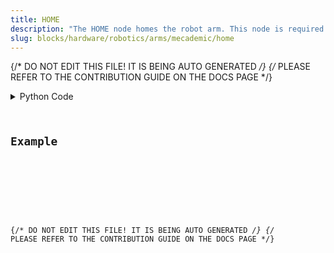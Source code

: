 ```yaml
---
title: HOME
description: "The HOME node homes the robot arm. This node is required to be run before any other robot arm movement. It is recommended to run this node immediately after \"ACTIVATE\"."
slug: blocks/hardware/robotics/arms/mecademic/home
---
```


{/* DO NOT EDIT THIS FILE! IT IS BEING AUTO GENERATED */}
{/* PLEASE REFER TO THE CONTRIBUTION GUIDE ON THE DOCS PAGE */}


<PythonDocsDisplay docstring={docstring} />
<details>
<summary>Python Code</summary>



<Code code={pythonCode} lang="py" wrap theme="dracula" />

[Find this Flojoy Block on GitHub](https://github.com/flojoy-ai/blocks/blob/main/blocks/HARDWARE/ROBOTICS/ARMS/MECADEMIC/HOME/HOME.py)

</details>

## Example


<GetHelpWidget />


<AppDisplay app={app} blockName="HOME" client:visible />


<Example />

{/* DO NOT EDIT THIS FILE! IT IS BEING AUTO GENERATED */}
{/* PLEASE REFER TO THE CONTRIBUTION GUIDE ON THE DOCS PAGE */}
